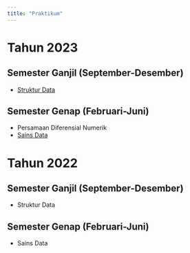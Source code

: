 ```yaml
---
title: "Praktikum"
---
```


# Tahun 2023

## Semester Ganjil (September-Desember)

* [Struktur Data](modulprak/2023_ganjil/strukdat/strukdat2023.qmd)

## Semester Genap (Februari-Juni)

* Persamaan Diferensial Numerik
* [Sains Data](modulprak/2023_genap/sainsdata/sainsdata2023.qmd)

# Tahun 2022

## Semester Ganjil (September-Desember)

* Struktur Data

## Semester Genap (Februari-Juni)

* Sains Data